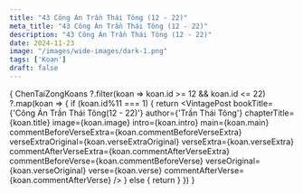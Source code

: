```yaml
---
title: "43 Công Án Trần Thái Tông (12 - 22)"
meta_title: "43 Công Án Trần Thái Tông (12 - 22)"
description: "43 Công Án Trần Thái Tông (12 - 22)"
date: 2024-11-23
image: "/images/wide-images/dark-1.png"
tags: ['Koan']
draft: false
---
```



<div class="container en-koans">

  {
    ChenTaiZongKoans
      ?.filter(koan => koan.id >= 12 && koan.id <= 22)
      ?.map(koan => {
        if (koan.id%11 === 1) {
          return <VintagePost bookTitle={'Công Án Trần Thái Tông(12 - 22)'} author={'Trần Thái Tông'}
                       chapterTitle={koan.title} image={koan.image}
                       intro={koan.intro} main={koan.main}
                              commentBeforeVerseExtra={koan.commentBeforeVerseExtra}
                              verseExtraOriginal={koan.verseExtraOriginal}
                              verseExtra={koan.verseExtra}
                              commentAfterVerseExtra={koan.commentAfterVerseExtra}
                              commentBeforeVerse={koan.commentBeforeVerse}
                              verseOriginal={koan.verseOriginal}
                              verse={koan.verse}
                              commentAfterVerse={koan.commentAfterVerse}
          />
        } else {
          return <VintagePost chapterTitle={koan.title} image={koan.image}
                              intro={koan.intro} main={koan.main}
                              commentBeforeVerseExtra={koan.commentBeforeVerseExtra}
                              verseExtraOriginal={koan.verseExtraOriginal}
                              verseExtra={koan.verseExtra}
                              commentAfterVerseExtra={koan.commentAfterVerseExtra}
                              commentBeforeVerse={koan.commentBeforeVerse}
                              verseOriginal={koan.verseOriginal}
                              verse={koan.verse}
                              commentAfterVerse={koan.commentAfterVerse}
          />
        }
      })
  }

</div>
